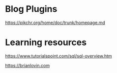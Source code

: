 # Blog Plugins

https://pikchr.org/home/doc/trunk/homepage.md

# Learning resources

https://www.tutorialspoint.com/sql/sql-overview.htm


https://brianlovin.com
